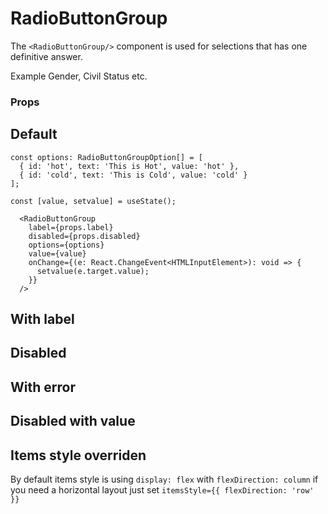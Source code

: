 
<Meta title="2-Components/RadioButtonGroup" component={RadioButtonGroup} />

# RadioButtonGroup

The `<RadioButtonGroup/>` component is used for selections that has one definitive answer.

Example Gender, Civil Status etc.

### Props

<Props of={RadioButtonGroup} />

## Default

```
const options: RadioButtonGroupOption[] = [
  { id: 'hot', text: 'This is Hot', value: 'hot' },
  { id: 'cold', text: 'This is Cold', value: 'cold' }
];

const [value, setvalue] = useState();

  <RadioButtonGroup
    label={props.label}
    disabled={props.disabled}
    options={options}
    value={value}
    onChange={(e: React.ChangeEvent<HTMLInputElement>): void => {
      setvalue(e.target.value);
    }}
  />
```

<Story name="Default">
  <BaseStory />
</Story>

## With label

<Story name="WithLabel">
  <BaseStory label="This is a label" />
</Story>

## Disabled

<Story name="Disabled">
  <BaseStory label="This is a label" disabled />
</Story>

## With error

<Story name="WithError">
  <BaseStory
    label="This is a label"
    touched
    error="Something is not right here"
  />
</Story>

## Disabled with value

<Story name="DisabledWithValue">
  <BaseStory label="This is a label" disabled value="hot" />
</Story>

## Items style overriden

By default items style is using `display: flex` with `flexDirection: column`
if you need a horizontal layout just set `itemsStyle={{ flexDirection: 'row' }}`

<Story name="ItemStyle">
  <BaseStory label="This is a label" itemsStyle={{ flexDirection: 'row' }} />
</Story>
